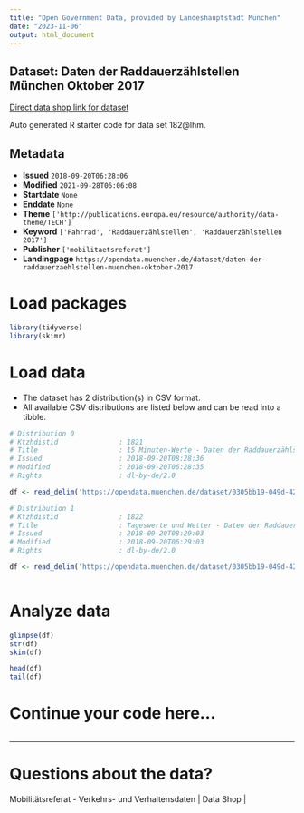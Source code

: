 ```yaml
---
title: "Open Government Data, provided by Landeshauptstadt München"
date: "2023-11-06"
output: html_document
---
```


## Dataset: Daten der Raddauerzählstellen München Oktober 2017

[Direct data shop link for dataset](https://opendata.muenchen.de/dataset/daten-der-raddauerzaehlstellen-muenchen-oktober-2017)

Auto generated R starter code for data set 182@lhm.

## Metadata

- **Issued** `2018-09-20T06:28:06`
- **Modified** `2021-09-28T06:06:08`
- **Startdate** `None`
- **Enddate** `None`
- **Theme** `['http://publications.europa.eu/resource/authority/data-theme/TECH']`
- **Keyword** `['Fahrrad', 'Raddauerzählstellen', 'Raddauerzählstellen 2017']`
- **Publisher** `['mobilitaetsreferat']`
- **Landingpage** `https://opendata.muenchen.de/dataset/daten-der-raddauerzaehlstellen-muenchen-oktober-2017`


# Load packages

```r

library(tidyverse)
library(skimr)

```

# Load data

-   The dataset has 2 distribution(s) in CSV format.
-   All available CSV distributions are listed below and can be read into a tibble.

```r

# Distribution 0
# Ktzhdistid               : 1821
# Title                    : 15 Minuten-Werte - Daten der Raddauerzählstellen München Oktober 2017
# Issued                   : 2018-09-20T08:28:36
# Modified                 : 2018-09-20T06:28:35
# Rights                   : dl-by-de/2.0

df <- read_delim('https://opendata.muenchen.de/dataset/0305bb19-049d-4204-a38a-41895c61f44e/resource/bdc0744c-dd46-48be-8a33-a08f22140e72/download/rad20171015min.csv')

# Distribution 1
# Ktzhdistid               : 1822
# Title                    : Tageswerte und Wetter - Daten der Raddauerzählstellen München Oktober 2017
# Issued                   : 2018-09-20T08:29:03
# Modified                 : 2018-09-20T06:29:03
# Rights                   : dl-by-de/2.0

df <- read_delim('https://opendata.muenchen.de/dataset/0305bb19-049d-4204-a38a-41895c61f44e/resource/3f1b26ff-1fd4-48cd-8187-c248ecb80efd/download/rad201710tage.csv')



```

# Analyze data

```r

glimpse(df)
str(df)
skim(df)

head(df)
tail(df)

```

# Continue your code here...

```r

```

------------------------------------------------------------------------

# Questions about the data?

Mobilitätsreferat - Verkehrs- und Verhaltensdaten | Data Shop | 
